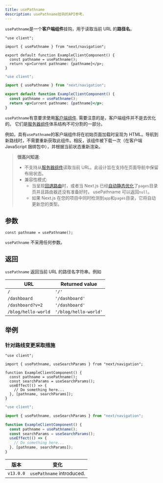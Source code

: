 ```yaml
---
title: usePathname
description: usePathname挂钩的API参考。
---
```


`usePathname`是一个**客户端组件**挂钩，用于读取当前 URL 的**路径名**。

```tsx filename="app/example-client-component.tsx" switcher
"use client";

import { usePathname } from "next/navigation";

export default function ExampleClientComponent() {
  const pathname = usePathname();
  return <p>Current pathname: {pathname}</p>;
}
```

```jsx filename="app/example-client-component.js" switcher
"use client";

import { usePathname } from "next/navigation";

export default function ExampleClientComponent() {
  const pathname = usePathname();
  return <p>Current pathname: {pathname}</p>;
}
```

`usePathname`有意要求使用[客户端组件](/docs/app/building-your-application/rendering/client-components). 需要注意的是，客户端组件并不是去优化的。 它们是[服务器组件](/docs/app/building-your-application/rendering/server-components)体系结构不可分割的一部分。

例如，具有`usePathname`的客户端组件将在初始页面加载时呈现为 HTML。导航到新路线时，不需要重新获取此组件。相反，该组件被下载一次（在客户端 JavaScript 捆绑包中），并根据当前状态重新渲染。

> **很高兴知道**:
>
> - 不支持从[服务器组件](/docs/app/building-your-application/rendering/server-components)读取当前 URL。此设计旨在支持在页面导航中保留布局状态。
> - 兼容性模式:
>   - 当呈现[回退路由](/docs/pages/api-reference/functions/get-static-paths#fallback-true)时，或者当 Next.js 已经[自动静态优化](/docs/pages/building-your-application/rendering/automatic-static-optimization)了`pages`目录页并且路由器还没有准备好时， usePathname 可以返回`null`。
>   - 如果 Next.js 在您的项目中同时检测到`app`和`pages`目录，它将自动更新您的类型。

## 参数

```tsx
const pathname = usePathname();
```

`usePathname` 不采用任何参数。

## 返回

`usePathname` 返回当前 URL 的路径名字符串。例如

| URL                 | Returned value        |
| ------------------- | --------------------- |
| `/`                 | `'/'`                 |
| `/dashboard`        | `'/dashboard'`        |
| `/dashboard?v=2`    | `'/dashboard'`        |
| `/blog/hello-world` | `'/blog/hello-world'` |

## 举例

### 针对路线变更采取措施

```tsx filename="app/example-client-component.tsx" switcher
"use client";

import { usePathname, useSearchParams } from "next/navigation";

function ExampleClientComponent() {
  const pathname = usePathname();
  const searchParams = useSearchParams();
  useEffect(() => {
    // Do something here...
  }, [pathname, searchParams]);
}
```

```jsx filename="app/example-client-component.js" switcher
"use client";

import { usePathname, useSearchParams } from "next/navigation";

function ExampleClientComponent() {
  const pathname = usePathname();
  const searchParams = useSearchParams();
  useEffect(() => {
    // Do something here...
  }, [pathname, searchParams]);
}
```

| 版本      | 变化                      |
| --------- | ------------------------- |
| `v13.0.0` | `usePathname` introduced. |
